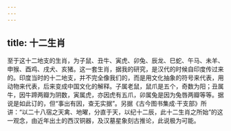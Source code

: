```yaml
---
---
---
```

title: 十二生肖
---




至于这十二地支的生肖，为子鼠、丑牛、寅虎、卯兔、辰龙、巳蛇、午马、未羊、申猴、酉鸡、戌犬、亥猪。这一套生肖，据我的研究，是汉代的时候自印度传过来的。印度当时的十二地支，并不完全像我们的，而是用文化抽象的符号来代表，用动物来代表，后来变成中国文化的解释。子属老鼠，鼠爪是五个，奇数为阳；丑属牛，因牛蹄两瓣为阴数，寅属虎，亦因虎有五爪，卯属兔是因为兔唇两瓣等等。据说是如此订的，但“事出有因，查无实据”。另据《古今图书集成·干支部》所讲：“以二十八宿之天禽、地曜，分直于天，以纪十二辰，此十二生肖之所始”的这一观念，由近年出土的西汉铜器，及汉墓星象刻古推论，此说极为可能。